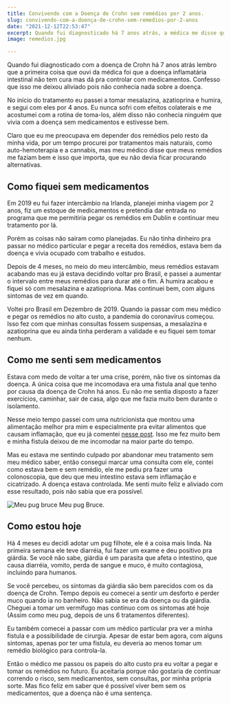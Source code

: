 ```yaml
---
title: Convivendo com a Doença de Crohn sem remédios por 2 anos.
slug: convivendo-com-a-doença-de-crohn-sem-remedios-por-2-anos
date: "2021-12-12T22:53:47"
excerpt: Quando fui diagnosticado há 7 anos atrás, a médica me disse que a doença inflamatária intestinal não tem cura mas dá pra controlar com medicamentos. Confesso que isso me deixou aliviado pois não conhecia nada sobre a doença.
image: remedios.jpg

---
```


Quando fui diagnosticado com a doença de Crohn há 7 anos atrás lembro que a primeira coisa que ouvi da médica foi que a doença inflamatária intestinal não tem cura mas dá pra controlar com medicamentos. Confesso que isso me deixou aliviado pois não conhecia nada sobre a doença.

No início do tratamento eu passei a tomar mesalazina, azatioprina e humira, e segui com eles por 4 anos. Eu nunca sofri com efeitos colaterais e me acostumei com a rotina de toma-los, além disso não conhecia ninguém que vivia com a doença sem medicamentos e estivesse bem.

Claro que eu me preocupava em depender dos remédios pelo resto da minha vida, por um tempo procurei por tratamentos mais naturais, como auto-hemoterapia e a cannabis, mas meu médico disse que meus remédios me faziam bem e isso que importa, que eu não devia ficar procurando alternativas.

## Como fiquei sem medicamentos

Em 2019 eu fui fazer intercâmbio na Irlanda, planejei minha viagem por 2 anos, fiz um estoque de medicamentos e pretendia dar entrada no programa que me permitiria pegar os remédios em Dublin e continuar meu tratamento por lá.

Porém as coisas não sairam como planejadas. Eu não tinha dinheiro pra passar no médico particular e pegar a receita dos remédios, estava bem da doença e vivia ocupado com trabalho e estudos.

Depois de 4 meses, no meio do meu intercâmbio, meus remédios estavam acabando mas eu já estava decidindo voltar pro Brasil, e passei a aumentar o intervalo entre meus remédios para durar até o fim. A humira acabou e fiquei só com mesalazina e azatiopriona. Mas continuei bem, com alguns sintomas de vez em quando.

Voltei pro Brasil em Dezembro de 2019. Quando ia passar com meu médico e pegar os remédios no alto custo, a pandemia do coronavírus começou. Isso fez com que minhas consultas fossem suspensas, a mesalazina e azatioprina que eu ainda tinha perderam a validade e eu fiquei sem tomar nenhum. 

## Como me senti sem medicamentos

Estava com medo de voltar a ter uma crise, porém, não tive os sintomas da doença. A única coisa que me incomodava era uma fistula anal que tenho por causa da doença de Crohn há anos. Eu não me sentia disposto a fazer exercícios, caminhar, sair de casa, algo que me fazia muito bem durante o isolamento.

Nesse meio tempo passei com uma nutricionista que montou uma alimentação melhor pra mim e especialmente pra evitar alimentos que causam inflamação, que eu já comentei [nesse post](https://www.diariodeumcrohnista.com.br/alimentacao-dii). Isso me fez muito bem e minha fistula deixou de me incomodar na maior parte do tempo.

Mas eu estava me sentindo culpado por abandonar meu tratamento sem meu médico saber, então consegui marcar uma consulta com ele, contei como estava bem e sem remédio, ele me pediu pra fazer uma colonoscopia, que deu que meu intestino estava sem inflamação e cicatrizado. A doença estava controlada. Me senti muito feliz e aliviado com esse resultado, pois não sabia que era possível.


![Meu pug bruce](/images/bruce.jpeg)
Meu pug Bruce.


## Como estou hoje
Há 4 meses eu decidi adotar um pug filhote, ele é a coisa mais linda. Na primeira semana ele teve diarréia, fui fazer um exame e deu positivo pra giárdia. Se você não sabe, giárdia é um parasita que afeta o intestino, que causa diarréia, vomito, perda de sangue e muco, é muito contagiosa, incluindo para humanos.

Se você percebeu, os sintomas da giárdia são bem parecidos com os da doença de Crohn. Tempo depois eu comecei a sentir um desforto e perder muco quando ia no banheiro. Não sabia se era da doença ou da giárdia. Cheguei a tomar um vermífugo mas continuo com os sintomas até hoje (Assim como meu pug, depois de uns 6 tratamentos diferentes).

Eu também comecei a passar com um médico particular pra ver a minha fistula e a possibilidade de cirurgia. Apesar de estar bem agora, com alguns sintomas, apenas por ter uma fistula, eu deveria ao menos tomar um remédio biológico para controla-la. 

Então o médico me passou os papeis do alto custo pra eu voltar a pegar e tomar os remédios no futuro. Eu aceitaria porque não gostaria de continuar correndo o risco, sem medicamentos, sem consultas, por minha própria sorte. Mas fico feliz em saber que é possível viver bem sem os medicamentos, que a doença não é uma sentença.